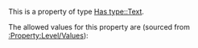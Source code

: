 This is a property of type [[Has type::Text]].

The allowed values for this property are (sourced from [[:Property:Level/Values]]):
{{Set validation}}